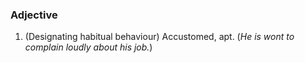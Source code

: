 ===Adjective===
#(Designating habitual behaviour) Accustomed, apt.  (''He is wont to complain loudly about his job.'')